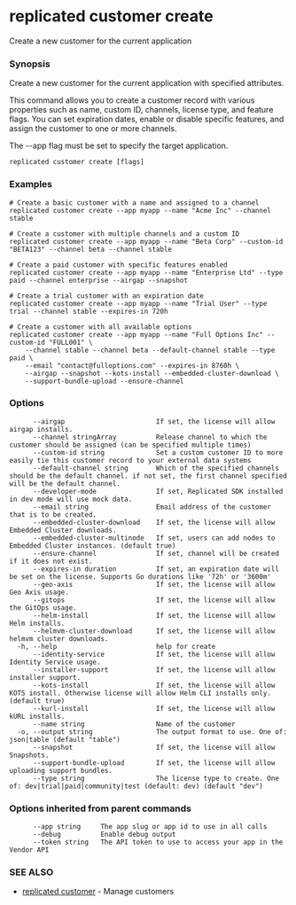 # replicated customer create

Create a new customer for the current application

### Synopsis

Create a new customer for the current application with specified attributes.

This command allows you to create a customer record with various properties such as name,
custom ID, channels, license type, and feature flags. You can set expiration dates,
enable or disable specific features, and assign the customer to one or more channels.

The --app flag must be set to specify the target application.

```
replicated customer create [flags]
```

### Examples

```
# Create a basic customer with a name and assigned to a channel
replicated customer create --app myapp --name "Acme Inc" --channel stable

# Create a customer with multiple channels and a custom ID
replicated customer create --app myapp --name "Beta Corp" --custom-id "BETA123" --channel beta --channel stable

# Create a paid customer with specific features enabled
replicated customer create --app myapp --name "Enterprise Ltd" --type paid --channel enterprise --airgap --snapshot

# Create a trial customer with an expiration date
replicated customer create --app myapp --name "Trial User" --type trial --channel stable --expires-in 720h

# Create a customer with all available options
replicated customer create --app myapp --name "Full Options Inc" --custom-id "FULL001" \
	--channel stable --channel beta --default-channel stable --type paid \
	--email "contact@fulloptions.com" --expires-in 8760h \
	--airgap --snapshot --kots-install --embedded-cluster-download \
	--support-bundle-upload --ensure-channel
```

### Options

```
      --airgap                       If set, the license will allow airgap installs.
      --channel stringArray          Release channel to which the customer should be assigned (can be specified multiple times)
      --custom-id string             Set a custom customer ID to more easily tie this customer record to your external data systems
      --default-channel string       Which of the specified channels should be the default channel. if not set, the first channel specified will be the default channel.
      --developer-mode               If set, Replicated SDK installed in dev mode will use mock data.
      --email string                 Email address of the customer that is to be created.
      --embedded-cluster-download    If set, the license will allow Embedded Cluster downloads.
      --embedded-cluster-multinode   If set, users can add nodes to Embedded Cluster instances. (default true)
      --ensure-channel               If set, channel will be created if it does not exist.
      --expires-in duration          If set, an expiration date will be set on the license. Supports Go durations like '72h' or '3600m'
      --geo-axis                     If set, the license will allow Geo Axis usage.
      --gitops                       If set, the license will allow the GitOps usage.
      --helm-install                 If set, the license will allow Helm installs.
      --helmvm-cluster-download      If set, the license will allow helmvm cluster downloads.
  -h, --help                         help for create
      --identity-service             If set, the license will allow Identity Service usage.
      --installer-support            If set, the license will allow installer support.
      --kots-install                 If set, the license will allow KOTS install. Otherwise license will allow Helm CLI installs only. (default true)
      --kurl-install                 If set, the license will allow kURL installs.
      --name string                  Name of the customer
  -o, --output string                The output format to use. One of: json|table (default "table")
      --snapshot                     If set, the license will allow Snapshots.
      --support-bundle-upload        If set, the license will allow uploading support bundles.
      --type string                  The license type to create. One of: dev|trial|paid|community|test (default: dev) (default "dev")
```

### Options inherited from parent commands

```
      --app string     The app slug or app id to use in all calls
      --debug          Enable debug output
      --token string   The API token to use to access your app in the Vendor API
```

### SEE ALSO

* [replicated customer](replicated-cli-customer)	 - Manage customers

